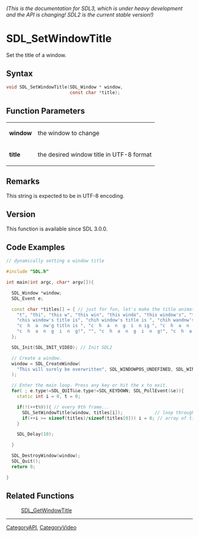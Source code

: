 ====== (This is the documentation for SDL3, which is under heavy development and the API is changing! SDL2 is the current stable version!) ======
= SDL_SetWindowTitle =

Set the title of a window.

== Syntax ==

<syntaxhighlight lang='c'>
void SDL_SetWindowTitle(SDL_Window * window,
                        const char *title);
</syntaxhighlight>

== Function Parameters ==

{|
|'''window'''
|the window to change
|-
|'''title'''
|the desired window title in UTF-8 format
|}

== Remarks ==

This string is expected to be in UTF-8 encoding.

== Version ==

This function is available since SDL 3.0.0.

== Code Examples ==

<syntaxhighlight lang='c++'>
// dynamically setting a window title

#include "SDL.h"

int main(int argc, char* argv[]){

  SDL_Window *window;
  SDL_Event e;

  const char *titles[] = { // just for fun, let's make the title animate like a marquee and annoy users
    "t", "thi", "this w", "this win", "this windo", "this window's", "this window's ti", "this window's title",
    "chis window's title is", "chih window's title is ", "chih wandnw's title is ", "c  h wandnw'g title is ",
    "c  h  a  nw'g titln is ", "c  h  a  n  g  i  n ig ", "c  h  a  n  g  i  n  g!", "",
    "c  h  a  n  g  i  n  g!", "", "c  h  a  n  g  i  n  g!", "c  h  a  n  g  i  n  g!"
  };

  SDL_Init(SDL_INIT_VIDEO); // Init SDL2

  // Create a window.
  window = SDL_CreateWindow(
    "This will surely be overwritten", SDL_WINDOWPOS_UNDEFINED, SDL_WINDOWPOS_UNDEFINED, 320, 240, SDL_WINDOW_RESIZABLE
  );

  // Enter the main loop. Press any key or hit the x to exit.
  for( ; e.type!=SDL_QUIT&&e.type!=SDL_KEYDOWN; SDL_PollEvent(&e)){
    static int i = 0, t = 0;

    if(!(++t%9)){ // every 9th frame...
      SDL_SetWindowTitle(window, titles[i]);            // loop through the
      if(++i >= sizeof(titles)/sizeof(titles[0])) i = 0; // array of titles
    }

    SDL_Delay(10);

  }

  SDL_DestroyWindow(window);
  SDL_Quit();
  return 0;

}
</syntaxhighlight>

== Related Functions ==

:[[SDL_GetWindowTitle]]

----
[[CategoryAPI]], [[CategoryVideo]]


